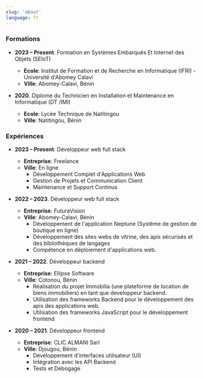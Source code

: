 ```yaml
---
slug: 'about'
language: fr
---
```


### Formations

- **2023 – Present**. Formation en Systèmes Embarqués Et Internet des Objets (SEIoT)
    - **Ecole**: Institut de Formation et de Recherche en Informatique (IFRI) - Université d'Abomey Calavi
    - **Ville**: Abomey-Calavi, Bénin

- **2020**. Diplome du Technicien en Installation et Maintenance en Informatique (DT /IMI)
    - **Ecole**: Lycée Technique de Natitingou
    - **Ville**: Natitingou, Bénin

### Expériences

- **2023 – Present**. Développeur web full stack
    - **Entreprise**: Freelance
    - **Ville**: En ligne
        - Développement Complet d'Applications Web
        - Gestion de Projets et Communication Client
        - Maintenance et Support Continus


- **2022 – 2023**. Développeur web full stack
    - **Entreprise**: FuturaVision
    - **Ville**: Abomey-Calavi, Bénin
        - Développement de l'application Neptune (Système de gestion de boutique en ligne)
        - Développement des sites webs de vitrine, des apis sécurisés et des bibliothèques de langages
        - Compétence en déploiement d'applications web.


- **2021 – 2022**. Développeur backend
    - **Entreprise**:  Ellipse Software
    - **Ville**: Cotonou, Bénin
        - Réalisation du projet Immobilia (une plateforme de location de biens immobiliers) en tant que developpeur backend.
        - Utilisation des frameworks Backend pour le développement des apis des applications web.
        - Utilisation des frameworks JavaScript pour le développement frontend

- **2020 – 2021**. Développeur frontend
    - **Entreprise**: CLIC ALMANI Sarl
    - **Ville**: Djougou, Bénin
        - Développement d'interfaces utilisateur (UI)
        - Intégration avec les API Backend
        - Tests et Débogage
